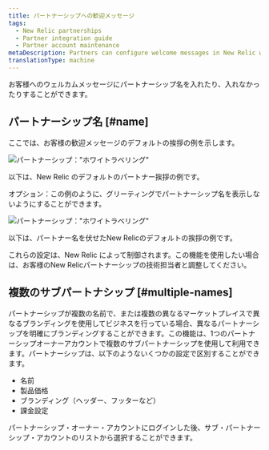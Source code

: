 ```yaml
---
title: パートナーシップへの歓迎メッセージ
tags:
  - New Relic partnerships
  - Partner integration guide
  - Partner account maintenance
metaDescription: Partners can configure welcome messages in New Relic with the partnership name or other branding.
translationType: machine
---
```


お客様へのウェルカムメッセージにパートナーシップ名を入れたり、入れなかったりすることができます。

## パートナーシップ名 [#name]

ここでは、お客様の歓迎メッセージのデフォルトの挨拶の例を示します。

![パートナーシップ："ホワイトラベリング"](./images/screen-partner-welcome.png 'パートナーシップ："ホワイトラベリング"')

<figcaption>
  以下は、New Relic のデフォルトのパートナー挨拶の例です。
</figcaption>

オプション：この例のように、グリーティングでパートナーシップ名を表示しないようにすることができます。

![パートナーシップ："ホワイトラベリング"](./images/screen-partner-suppress.png 'パートナーシップ："ホワイトラベリング"')

<figcaption>
  以下は、パートナー名を伏せたNew Relicのデフォルトの挨拶の例です。
</figcaption>

これらの設定は、New Relic によって制御されます。この機能を使用したい場合は、お客様のNew Relicパートナーシップの技術担当者と調整してください。

## 複数のサブパートナシップ [#multiple-names]

パートナーシップが複数の名前で、または複数の異なるマーケットプレイスで異なるブランディングを使用してビジネスを行っている場合、異なるパートナーシップを明確にブランディングすることができます。この機能は、1つのパートナーシップオーナーアカウントで複数のサブパートナーシップを使用して利用できます。パートナーシップは、以下のようないくつかの設定で区別することができます。

* 名前
* 製品価格
* ブランディング（ヘッダー、フッターなど）
* 課金設定

パートナーシップ・オーナー・アカウントにログインした後、サブ・パートナーシップ・アカウントのリストから選択することができます。